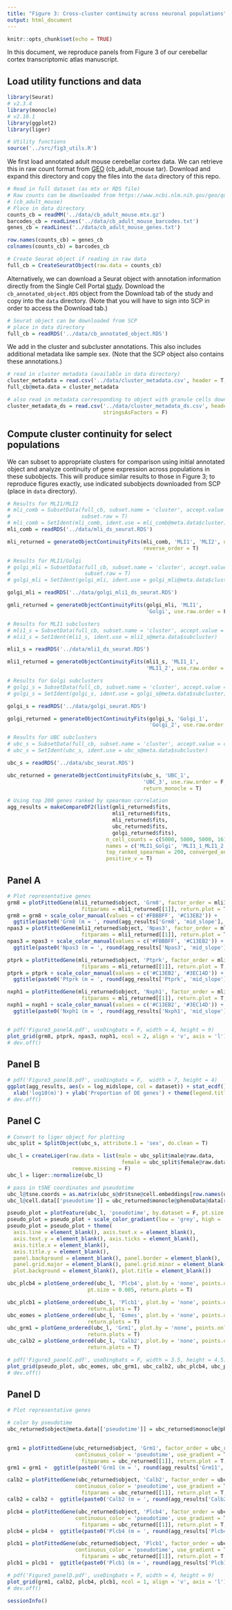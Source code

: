 ```yaml
---
title: "Figure 3: Cross-cluster continuity across neuronal populations"
output: html_document
---
```


```r
knitr::opts_chunk$set(echo = TRUE)
```

In this document, we reproduce panels from Figure 3 of our cerebellar cortex transcriptomic atlas manuscript. 

## Load utility functions and data

```r
library(Seurat)
# v2.3.4
library(monocle)
# v2.10.1
library(ggplot2)
library(liger)

# Utility functions
source('../src/fig3_utils.R')

```

We first load annotated adult mouse cerebellar cortex data. We can retrieve this in raw count format from [GEO](https://www.ncbi.nlm.nih.gov/geo/query/acc.cgi?acc=GSE165371) (cb_adult_mouse tar). Download and expand this directory and copy the files into the `data` directory of this repo. 

``` r
# Read in full dataset (as mtx or RDS file)
# Raw counts can be downloaded from https://www.ncbi.nlm.nih.gov/geo/query/acc.cgi?acc=GSE165371
# (cb_adult_mouse)
# Place in data directory
counts_cb = readMM('../data/cb_adult_mouse.mtx.gz')
barcodes_cb = readLines('../data/cb_adult_mouse_barcodes.txt')
genes_cb = readLines('../data/cb_adult_mouse_genes.txt')

row.names(counts_cb) = genes_cb
colnames(counts_cb) = barcodes_cb

# Create Seurat object if reading in raw data
full_cb = CreateSeuratObject(raw.data = counts_cb)
```

Alternatively, we can download a Seurat object with annotation information directly from the Single Cell Portal [study](https://singlecell.broadinstitute.org/single_cell/study/SCP795). Download the `cb_annotated_object.RDS` object from the Download tab of the study and copy into the `data` directory. (Note that you will have to sign into SCP in order to access the Download tab.)

``` r
# Seurat object can be downloaded from SCP
# place in data directory
full_cb = readRDS('../data/cb_annotated_object.RDS')
```

We add in the cluster and subcluster annotations. This also includes additional metadata like sample sex. (Note that the SCP object also contains these annotations.)

```r
# read in cluster metadata (available in data directory)
cluster_metadata = read.csv('../data/cluster_metadata.csv', header = T, row.names = 1)
full_cb@meta.data = cluster_metadata

# also read in metadata corresponding to object with granule cells downsampled to 60k
cluster_metadata_ds = read.csv('../data/cluster_metadata_ds.csv', header = T, row.names = 1,
                               stringsAsFactors = F)
```

## Compute cluster continuity for select populations
We can subset to appropriate clusters for comparison using initial annotated object and analyze continuity of gene expression across populations in these subobjects. This will produce similar results to those in Figure 3; to reproduce figures exactly, use indicated subobjects downloaded from SCP (place in `data` directory).
```r

# Results for MLI1/MLI2
# mli_comb = SubsetData(full_cb, subset.name = 'cluster', accept.value = c('MLI1', 'MLI2'),
#                       subset.raw = T)
# mli_comb = SetIdent(mli_comb, ident.use = mli_comb@meta.data$cluster)
mli_comb = readRDS('../data/mli_ds_seurat.RDS')

mli_returned = generateObjectContinuityFits(mli_comb, 'MLI1', 'MLI2', use.raw.order = F,
                                            reverse_order = T)

# Results for MLI1/Golgi
# golgi_mli = SubsetData(full_cb, subset.name = 'cluster', accept.value = c('MLI1', 'Golgi'),
#                        subset.raw = T)
# golgi_mli = SetIdent(golgi_mli, ident.use = golgi_mli@meta.data$cluster)

golgi_mli = readRDS('../data/golgi_mli1_ds_seurat.RDS')

gmli_returned = generateObjectContinuityFits(golgi_mli, 'MLI1',  
                                             'Golgi', use.raw.order = F, reverse_order = T)

# Results for MLI1 subclusters
# mli1_s = SubsetData(full_cb, subset.name = 'cluster', accept.value = c('MLI1'), subset.raw = T)
# mli1_s = SetIdent(mli1_s, ident.use = mli1_s@meta.data$subcluster)

mli1_s = readRDS('../data/mli1_ds_seurat.RDS')

mli1_returned = generateObjectContinuityFits(mli1_s, 'MLI1_1',  
                                             'MLI1_2', use.raw.order = F, reverse_order = T)

# Results for Golgi subclusters
# golgi_s = SubsetData(full_cb, subset.name = 'cluster', accept.value = c('Golgi'), subset.raw = T)
# golgi_s = SetIdent(golgi_s, ident.use = golgi_s@meta.data$subcluster)

golgi_s = readRDS('../data/golgi_seurat.RDS')

golgi_returned = generateObjectContinuityFits(golgi_s, 'Golgi_1',  
                                              'Golgi_2', use.raw.order = F, reverse_order = F)

# Results for UBC subclusters
# ubc_s = SubsetData(full_cb, subset.name = 'cluster', accept.value = c('UBC'), subset.raw = T)
# ubc_s = SetIdent(ubc_s, ident.use = ubc_s@meta.data$subcluster)

ubc_s = readRDS('../data/ubc_seurat.RDS')

ubc_returned = generateObjectContinuityFits(ubc_s, 'UBC_1',  
                                            'UBC_3', use.raw.order = F, reverse_order = F,
                                            return_monocle = T)

```

``` r

# Using top 200 genes ranked by spearman correlation
agg_results = makeCompareDF2(list(gmli_returned$fits,
                                  mli1_returned$fits, 
                                  mli_returned$fits,
                                  ubc_returned$fits,
                                  golgi_returned$fits),
                                n_cell_counts = c(5000, 5000, 5000, 1613, 3989),
                                names = c('MLI1_Golgi', 'MLI1_1_MLI1_2', 'MLI1_MLI2', 'UBC', 'Golgi'),
                                top_ranked_spearman = 200, converged_only = T, 
                                positive_v = T)
```


## Panel A

``` r
# Plot representative genes
grm8 = plotFittedGene(mli1_returned$object, 'Grm8', factor_order = mli1_returned[[2]], 
                        fitparams = mli1_returned[[1]], return.plot = T, use_scale = T, do.legend = F)
grm8 = grm8 + scale_color_manual(values = c('#FBBBFF', '#C13EB2')) + 
  ggtitle(paste0('Grm8 (m = ', round(agg_results['Grm8', 'mid_slope'], 2), ')'))
npas3 = plotFittedGene(mli1_returned$object, 'Npas3', factor_order = mli1_returned[[2]], 
                        fitparams = mli1_returned[[1]], return.plot = T, use_scale = T, do.legend = F)
npas3 = npas3 + scale_color_manual(values = c('#FBBBFF', '#C13EB2')) + 
  ggtitle(paste0('Npas3 (m = ', round(agg_results['Npas3', 'mid_slope'], 2), ')'))

ptprk = plotFittedGene(mli_returned$object, 'Ptprk', factor_order = mli_returned[[2]], 
                        fitparams = mli_returned[[1]], return.plot = T, use_scale = T, do.legend = F)
ptprk = ptprk + scale_color_manual(values = c('#C13EB2', '#3EC14D')) + 
  ggtitle(paste0('Ptprk (m = ', round(agg_results['Ptprk', 'mid_slope'], 2), ')'))

nxph1 = plotFittedGene(mli_returned$object, 'Nxph1', factor_order = mli_returned[[2]], 
                        fitparams = mli_returned[[1]], return.plot = T, use_scale = T, do.legend = F)
nxph1 = nxph1 + scale_color_manual(values = c('#C13EB2', '#3EC14D')) + 
  ggtitle(paste0('Nxph1 (m = ', round(agg_results['Nxph1', 'mid_slope'], 2), ')'))


# pdf('Figure3_panelA.pdf', useDingbats = F, width = 4, height = 9)
plot_grid(grm8, ptprk, npas3, nxph1, ncol = 2, align = 'v', axis = 'l')
# dev.off()

```

## Panel B

``` r

# pdf('Figure3_panelB.pdf', useDingbats = F,  width = 7, height = 4)
ggplot(agg_results, aes(x = log_midslope, col = dataset)) + stat_ecdf() +
  xlab('log10(m)') + ylab('Proportion of DE genes') + theme(legend.title = element_blank())
# dev.off()

```

## Panel C

``` r

# Convert to liger object for plotting
ubc_split = SplitObject(ubc_s, attribute.1 = 'sex', do.clean = T)

ubc_l = createLiger(raw.data = list(male = ubc_split$male@raw.data,
                                     female = ubc_split$female@raw.data),
                     remove.missing = F)
ubc_l = liger::normalize(ubc_l)

# pass in tSNE coordinates and pseudotime
ubc_l@tsne.coords = as.matrix(ubc_s@dr$tsne@cell.embeddings[row.names(ubc_l@cell.data),])
ubc_l@cell.data[['pseudotime']] = ubc_returned$monocle@phenoData@data[row.names(ubc_l@cell.data), 'Pseudotime']

pseudo_plot = plotFeature(ubc_l, 'pseudotime', by.dataset = F, pt.size = 0.005 ,return.plots = T)
pseudo_plot = pseudo_plot + scale_color_gradient(low = 'grey', high = 'orangered')
pseudo_plot = pseudo_plot + theme(
  axis.line = element_blank(), axis.text.x = element_blank(),
  axis.text.y = element_blank(), axis.ticks = element_blank(),
  axis.title.x = element_blank(),
  axis.title.y = element_blank(),
  panel.background = element_blank(), panel.border = element_blank(),
  panel.grid.major = element_blank(), panel.grid.minor = element_blank(),
  plot.background = element_blank(), plot.title = element_blank())

ubc_plcb4 = plotGene_ordered(ubc_l, 'Plcb4', plot.by = 'none', points.only = T, do.legend = T, 
                          pt.size = 0.005, return.plots = T)

ubc_plcb1 = plotGene_ordered(ubc_l, 'Plcb1', plot.by = 'none', points.only = T, do.legend = T, pt.size = 0.005,
                          return.plots = T)
ubc_eomes = plotGene_ordered(ubc_l, 'Eomes', plot.by = 'none', points.only = T, do.legend = T, pt.size = 0.005,
                          return.plots = T)
ubc_grm1 = plotGene_ordered(ubc_l, 'Grm1', plot.by = 'none', points.only = T, do.legend = T, pt.size = 0.005,
                          return.plots = T)
ubc_calb2 = plotGene_ordered(ubc_l, 'Calb2', plot.by = 'none', points.only = T, do.legend = T, pt.size = 0.005,
                          return.plots = T)

# pdf('Figure3_panelC.pdf', useDingbats = F, width = 3.5, height = 4.5)
plot_grid(pseudo_plot, ubc_eomes, ubc_grm1, ubc_calb2, ubc_plcb4, ubc_plcb1, ncol = 2)
# dev.off()

```

## Panel D

``` r
# Plot representative genes

# color by pseudotime
ubc_returned$object@meta.data[['pseudotime']] = ubc_returned$monocle@phenoData@data[row.names(ubc_returned$object@meta.data), 
                                                                                    'Pseudotime']

grm1 = plotFittedGene(ubc_returned$object, 'Grm1', factor_order = ubc_returned$pseudo_order, color_by_cluster = F,
                      continuous_color = 'pseudotime', use_gradient = T,
                        fitparams = ubc_returned[[1]], return.plot = T, use_scale = T, do.legend = T)
grm1 = grm1 +  ggtitle(paste0('Grm1 (m = ', round(agg_results['Grm11', 'mid_slope'], 2), ')'))

calb2 = plotFittedGene(ubc_returned$object, 'Calb2', factor_order = ubc_returned$pseudo_order, color_by_cluster = F,
                      continuous_color = 'pseudotime', use_gradient = T,
                        fitparams = ubc_returned[[1]], return.plot = T, use_scale = T, do.legend = T)
calb2 = calb2 +  ggtitle(paste0('Calb2 (m = ', round(agg_results['Calb2', 'mid_slope'], 2), ')'))

plcb4 = plotFittedGene(ubc_returned$object, 'Plcb4', factor_order = ubc_returned$pseudo_order, color_by_cluster = F,
                      continuous_color = 'pseudotime', use_gradient = T,
                        fitparams = ubc_returned[[1]], return.plot = T, use_scale = T, do.legend = T)
plcb4 = plcb4 +  ggtitle(paste0('Plcb4 (m = ', round(agg_results['Plcb4', 'mid_slope'], 2), ')'))

plcb1 = plotFittedGene(ubc_returned$object, 'Plcb1', factor_order = ubc_returned$pseudo_order, color_by_cluster = F,
                      continuous_color = 'pseudotime', use_gradient = T,
                        fitparams = ubc_returned[[1]], return.plot = T, use_scale = T, do.legend = T)
plcb1 = plcb1 +  ggtitle(paste0('Plcb1 (m = ', round(agg_results['Plcb1', 'mid_slope'], 2), ')'))

# pdf('Figure3_panelD.pdf', useDingbats = F, width = 4, height = 9)
plot_grid(grm1, calb2, plcb4, plcb1, ncol = 1, align = 'v', axis = 'l')
# dev.off()

```

```r
sessionInfo()
```